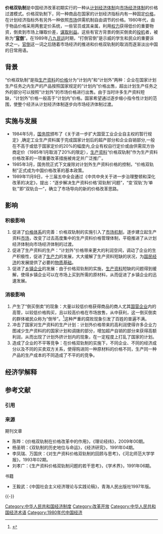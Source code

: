 '''价格双轨制'''是中国经济改革初期实行的一种从[[计划经济体制|计划经济体制]]向[[市场经济|市场经济体制]]的价格过渡模式。价格双轨制下，同一种商品在国家的计划经济指标内有一种固定[[价格|价格]]，在计划经济指标外有另外一种依照[[市场|市场]]供需机制自由调节的价格。1980年代，由于物品价格采用两套定价系统，一些官员或其亲属，利用[[权力|权力]]获得低价的重要物资，倒卖到市场上赚取价差，[[套利|谋取利益]]。这些有官方背景的倒买倒卖的[[投机|投机]]者，被称为“'''[[官倒|官倒]]'''”。在1989年[[八九民运|八九民运]]时期，“打倒官倒”是示威的学生和民众的重要诉求之一。[[官倒|官倒]]这一词之后随着市场经济的推进和价格双轨制的取消而逐渐淡出中国的日常用语。

==背景==
“价格双轨制”是指[[生产资料|生产资料]]的[[价格|价格]]分为“计划内”和“计划外”两种：企业在国家计划生产任务之内生产的产品按照国家规定的“计划内”价格出售，超出计划生产任务之外的部分可以按照“计划外”的市场价格进行出售。由于当时许多生产资料短缺，“计划外”价格一般高于“计划内”价格。国家希望通过逐步缩小指令性计划的范围，使整个经济从计划经济体制逐步向市场经济体制过渡。

==实施与发展==
*1984年5月，[[中华人民共和国国务院|国务院]]颁布了《关于进一步扩大国营工业企业自主权的暂行规定》,确定工业生产资料属于完成国家计划后的超产部分和企业自销部分,一般在不高于或低于国家定价的20%的幅度内,企业有权自行定价或由供需双方协商定价（1985年1月取消了20%的限定），[[生产资料|生产资料]]“价格双轨制”作为生产资料价格改革的一项重要改革措施被肯定并广泛推广。
*1985年3月，国务院正式下文废除对计划外生产资料价格的控制，“价格双轨制”正式成为中国价格改革的基本政策。
*1989年11月9日，十三届五中全会通过《中共中央关于进一步治理整顿和深化改革的决定》，提出：“逐步解决生产资料价格‘双轨制’问题”，“变‘双轨’为‘单轨’”即“双轨合一”，确立了市场导向的新的价格改革思路。

==影响==
===积极影响===
#促进了[[价格体系|价格体系]]的完善：价格双轨制的实施引入了[[市场机制|市场机制]]，逐步建立起生产资料[[市场|市场]]，改变了过去高度集中的生产资料价格管理体制，平稳推进了从计划经济体制向市场经济体制的过渡。
#促进了生产资料的生产：“计划外”价格带来更大的利润空间，调动了企业的生产积极性，促进了[[生产力|生产力]]的发展，大大缓解了生产资料短缺的状况，为[[国民经济|国民经济]]的发展提供了必要的[[物质基础|物质基础]]。
#促进了[[乡镇企业|乡镇企业]]的发展：由于价格双轨制的实施，[[生产资料|生产资料]]短缺的问题得到缓解，使得乡镇企业可以在市场上买到所需的原材料，从而促进了乡镇企业的迅速发展。

===消极影响===
#产生了“倒买倒卖”的现象：大量以较低价格获得商品的商人尤其[[国营企业|国营企业]]内的高管，以较低价格购买，且以较高价格在市场放售，从中获利，这一倒买倒卖的群体被民众称为“倒爷”。<ref>{{cite web|url=http://renjian.163.com/16/0303/15/BH8A0TDE000153N3.html|title=北京“倒爷”沉浮录|publisher=网易人间|date=2016-03-03|accessdate=2016-05-08|archive-date=2020-11-27|archive-url=https://web.archive.org/web/20201127043325/http://renjian.163.com/16/0303/15/BH8A0TDE000153N3.html|dead-url=no}}</ref>这种严重的腐败现象引发了百姓的普遍不满。
#冲击了国家对生产资料的生产计划：计划外价格带来的高利润使得许多企业力图减少生产资料的的国家计划和调拨的部分，增加超产自销的部分来获得高额利润，从而出现了计划外挤计划内的现象，在一定程度上打乱了国家的计划。
#造成了企业的不平等竞争：在价格双轨制的实施下，不同企业、不同的经济成分以及不同的买卖双方关系，使得购进同一种原材料的价格不同，生产同一种产品的生产成本的不同造成了不平的的竞争。

== 经济学解释 ==
{{Original research|段落}}
{{OR|1980年代，中国处于[[改革开放|改革开放]]初期，[[计划经济|计划经济]]体制并未彻底开放为[[市场经济|市场经济]]。政府在这一时期实行價格雙軌制，即有些重要物资除了按供求关系调整的市场价格外，会用特定的低价格提供给指定企业，做为计划供应。因为生产力不足然而需求量大，导致市场价格非常高。而在这套制度下，同一种物资的市场价格与计划价格之间的差价十分大。于是掌权的官员利用他们可以调拨物资的行政权力，占有计划物资并将其转到市场高价出售，称为「官倒」。从社会学角度来看，官倒实际是利用特权谋取利益，有失公平分配，损害公众利益。但从整体社会经济来看，这种竞价方式实际上可以将稀缺资源分配到最有需求的部门（价高者得）。因此从经济学的角度看，官倒雖有謀私利的問題，卻同時因他们寻觅买家倒卖的行为，也为整个社会创造了价值与流动性。若不能根据市场需求配置[[物价|物价]]，实际会造成供给资源的大量浪费，造成有價無市與不良的生產配置，買家也將無法交易到急需要的商品，等於是官與民同受其害，这在苏联解体后的[[休克疗法|休克疗法]]中体现其弊端。官倒能够谋取私利的根源，是因为价格双轨制违反了[[一价定律|一价定律]]。官倒在这一政策下的[[效率市场假说|低效率市场]]中会必然出现，且很大程度矫正了它的低效。随着中国经济体制逐步改革完成，单一市场价格得以实现，这一现象也自动消失。}}

== 参考文献 ==
=== 引用 ===
{{Reflist}}

=== 来源 ===
{{refbegin}}
; 期刊文章
* 陈晔：《价格双轨制在价格改革中的作用》，《理论经纬》，2009年00期。
* 杨圣明：《双轨制的历史地位与命运》，《经济研究》，1991年04期。
* 李凤瑞、万国庆：《对生产资料价格双轨制的回顾与思考》，《河北师范大学学报》，1993年02期。
* 刘孝广：《生产资料价格双轨制问题的若干思考》，《学术界》，1991年06期。

; 书籍
* 王毅武：《中国社会主义经济理论与实践论稿》，青海人民出版社1997年版。
{{refend}}

{{-}}
{{六四事件}}

[[Category:中华人民共和国经济制度|Category:中华人民共和国经济制度]]
[[Category:改革开放|Category:改革开放]]
[[Category:中华人民共和国经济术语|Category:中华人民共和国经济术语]]
[[Category:1980年代中国经济|Category:1980年代中国经济]]